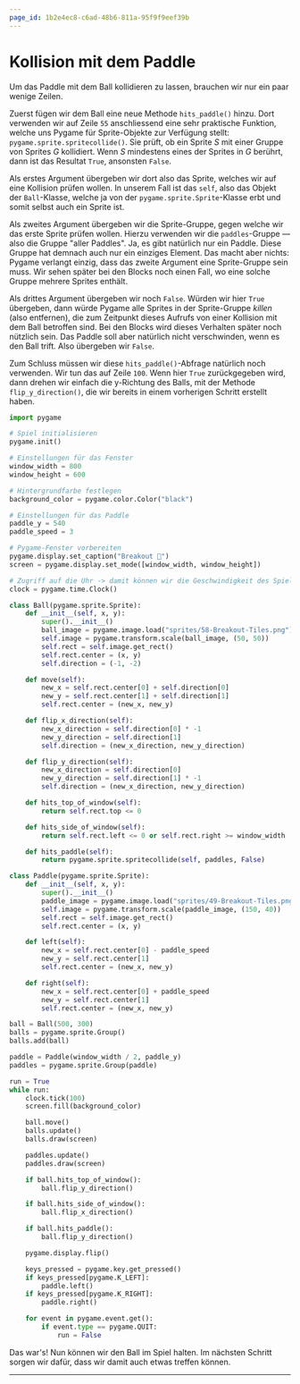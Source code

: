 ```yaml
---
page_id: 1b2e4ec8-c6ad-48b6-811a-95f9f9eef39b
---
```

# Kollision mit dem Paddle
Um das Paddle mit dem Ball kollidieren zu lassen, brauchen wir nur ein paar wenige Zeilen.

Zuerst fügen wir dem Ball eine neue Methode `hits_paddle()` hinzu. Dort verwenden wir auf Zeile `55` anschliessend eine sehr praktische Funktion, welche uns Pygame für Sprite-Objekte zur Verfügung stellt: `pygame.sprite.spritecollide()`. Sie prüft, ob ein Sprite _S_ mit einer Gruppe von Sprites _G_ kollidiert. Wenn _S_ mindestens eines der Sprites in _G_ berührt, dann ist das Resultat `True`, ansonsten `False`.

Als erstes Argument übergeben wir dort also das Sprite, welches wir auf eine Kollision prüfen wollen. In unserem Fall ist das `self`, also das Objekt der `Ball`-Klasse, welche ja von der `pygame.sprite.Sprite`-Klasse erbt und somit selbst auch ein Sprite ist.

Als zweites Argument übergeben wir die Sprite-Gruppe, gegen welche wir das erste Sprite prüfen wollen. Hierzu verwenden wir die `paddles`-Gruppe — also die Gruppe "aller Paddles". Ja, es gibt natürlich nur ein Paddle. Diese Gruppe hat demnach auch nur ein einziges Element. Das macht aber nichts: Pygame verlangt einzig, dass das zweite Argument eine Sprite-Gruppe sein muss. Wir sehen später bei den Blocks noch einen Fall, wo eine solche Gruppe mehrere Sprites enthält.

Als drittes Argument übergeben wir noch `False`. Würden wir hier `True` übergeben, dann würde Pygame alle Sprites in der Sprite-Gruppe _killen_ (also entfernen), die zum Zeitpunkt dieses Aufrufs von einer Kollision mit dem Ball betroffen sind. Bei den Blocks wird dieses Verhalten später noch nützlich sein. Das Paddle soll aber natürlich nicht verschwinden, wenn es den Ball trift. Also übergeben wir `False`.

Zum Schluss müssen wir diese `hits_paddle()`-Abfrage natürlich noch verwenden. Wir tun das auf Zeile `100`. Wenn hier `True` zurückgegeben wird, dann drehen wir einfach die y-Richtung des Balls, mit der Methode `flip_y_direction()`, die wir bereits in einem vorherigen Schritt erstellt haben.

```python showLineNumbers {54-55,100-101}
import pygame

# Spiel initialisieren
pygame.init()

# Einstellungen für das Fenster
window_width = 800
window_height = 600

# Hintergrundfarbe festlegen
background_color = pygame.color.Color("black")

# Einstellungen für das Paddle
paddle_y = 540
paddle_speed = 3

# Pygame-Fenster vorbereiten
pygame.display.set_caption("Breakout 👾")
screen = pygame.display.set_mode([window_width, window_height])

# Zugriff auf die Uhr -> damit können wir die Geschwindigkeit des Spiels anpassen
clock = pygame.time.Clock()

class Ball(pygame.sprite.Sprite):
    def __init__(self, x, y):
        super().__init__()
        ball_image = pygame.image.load("sprites/58-Breakout-Tiles.png")
        self.image = pygame.transform.scale(ball_image, (50, 50))
        self.rect = self.image.get_rect()
        self.rect.center = (x, y)
        self.direction = (-1, -2)

    def move(self):
        new_x = self.rect.center[0] + self.direction[0]
        new_y = self.rect.center[1] + self.direction[1]
        self.rect.center = (new_x, new_y)

    def flip_x_direction(self):
        new_x_direction = self.direction[0] * -1
        new_y_direction = self.direction[1]
        self.direction = (new_x_direction, new_y_direction)

    def flip_y_direction(self):
        new_x_direction = self.direction[0]
        new_y_direction = self.direction[1] * -1
        self.direction = (new_x_direction, new_y_direction)

    def hits_top_of_window(self):
        return self.rect.top <= 0

    def hits_side_of_window(self):
        return self.rect.left <= 0 or self.rect.right >= window_width

    def hits_paddle(self):
        return pygame.sprite.spritecollide(self, paddles, False)

class Paddle(pygame.sprite.Sprite):
    def __init__(self, x, y):
        super().__init__()
        paddle_image = pygame.image.load("sprites/49-Breakout-Tiles.png")
        self.image = pygame.transform.scale(paddle_image, (150, 40))
        self.rect = self.image.get_rect()
        self.rect.center = (x, y)

    def left(self):
        new_x = self.rect.center[0] - paddle_speed
        new_y = self.rect.center[1]
        self.rect.center = (new_x, new_y)

    def right(self):
        new_x = self.rect.center[0] + paddle_speed
        new_y = self.rect.center[1]
        self.rect.center = (new_x, new_y)

ball = Ball(500, 300)
balls = pygame.sprite.Group()
balls.add(ball)

paddle = Paddle(window_width / 2, paddle_y)
paddles = pygame.sprite.Group(paddle)

run = True
while run:
    clock.tick(100)
    screen.fill(background_color)

    ball.move()
    balls.update()
    balls.draw(screen)

    paddles.update()
    paddles.draw(screen)

    if ball.hits_top_of_window():
        ball.flip_y_direction()

    if ball.hits_side_of_window():
        ball.flip_x_direction()

    if ball.hits_paddle():
        ball.flip_y_direction()

    pygame.display.flip()

    keys_pressed = pygame.key.get_pressed()
    if keys_pressed[pygame.K_LEFT]:
        paddle.left()
    if keys_pressed[pygame.K_RIGHT]:
        paddle.right()

    for event in pygame.event.get():
        if event.type == pygame.QUIT:
            run = False
```

Das war's! Nun können wir den Ball im Spiel halten. Im nächsten Schritt sorgen wir dafür, dass wir damit auch etwas treffen können.

---
